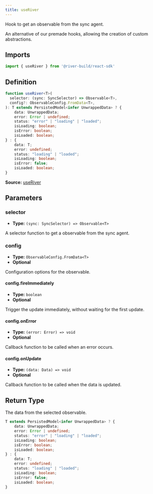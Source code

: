 ```yaml
---
title: useRiver
---
```

Hook to get an observable from the sync agent.

An alternative of our premade hooks, allowing the creation of custom abstractions.

## Imports

```ts
import { useRiver } from '@river-build/react-sdk'
```

## Definition

```ts
function useRiver<T>(
  selector: (sync: SyncSelector) => Observable<T>,
  config?: ObservableConfig.FromData<T>,
): T extends PersistedModel<infer UnwrappedData> ? {
    data: UnwrappedData;
    error: Error | undefined;
    status: "error" | "loading" | "loaded";
    isLoading: boolean;
    isError: boolean;
    isLoaded: boolean;
} : {
    data: T;
    error: undefined;
    status: "loading" | "loaded";
    isLoading: boolean;
    isError: false;
    isLoaded: boolean;
}
```

**Source:** [useRiver](https://github.com/river-build/river/blob/main/packages/react-sdk/src/useRiver.ts)

## Parameters

### selector

- **Type:** `(sync: SyncSelector) => Observable<T>`

A selector function to get a observable from the sync agent.



### config

- **Type:** `ObservableConfig.FromData<T>`
- **Optional**

Configuration options for the observable.

#### config.fireImmediately

- **Type:** `boolean`
- **Optional**

Trigger the update immediately, without waiting for the first update.

#### config.onError

- **Type:** `(error: Error) => void`
- **Optional**

Callback function to be called when an error occurs.

#### config.onUpdate

- **Type:** `(data: Data) => void`
- **Optional**

Callback function to be called when the data is updated.

## Return Type

The data from the selected observable.

```ts
T extends PersistedModel<infer UnwrappedData> ? {
    data: UnwrappedData;
    error: Error | undefined;
    status: "error" | "loading" | "loaded";
    isLoading: boolean;
    isError: boolean;
    isLoaded: boolean;
} : {
    data: T;
    error: undefined;
    status: "loading" | "loaded";
    isLoading: boolean;
    isError: false;
    isLoaded: boolean;
}
```
